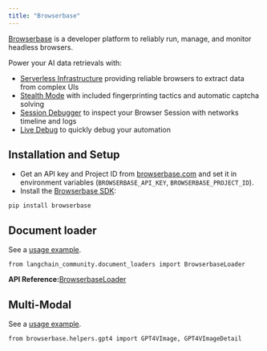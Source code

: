 ```yaml
---
title: "Browserbase"
---
```


[Browserbase](https://browserbase.com) is a developer platform to reliably run, manage, and monitor headless browsers.

Power your AI data retrievals with:

* [Serverless Infrastructure](https://docs.browserbase.com/under-the-hood) providing reliable browsers to extract data from complex UIs
* [Stealth Mode](https://docs.browserbase.com/features/stealth-mode) with included fingerprinting tactics and automatic captcha solving
* [Session Debugger](https://docs.browserbase.com/features/sessions) to inspect your Browser Session with networks timeline and logs
* [Live Debug](https://docs.browserbase.com/guides/session-debug-connection/browser-remote-control) to quickly debug your automation

## Installation and Setup

* Get an API key and Project ID from [browserbase.com](https://browserbase.com) and set it in environment variables (`BROWSERBASE_API_KEY`, `BROWSERBASE_PROJECT_ID`).
* Install the [Browserbase SDK](http://github.com/browserbase/python-sdk):

```
pip install browserbase
```

## Document loader

See a [usage example](/src/oss/integrations/document_loaders/browserbase).

```
from langchain_community.document_loaders import BrowserbaseLoader
```

**API Reference:**[BrowserbaseLoader](https://python.langchain.com/api_reference/community/document_loaders/langchain_community.document_loaders.browserbase.BrowserbaseLoader.html)

## Multi-Modal

See a [usage example](/src/oss/integrations/document_loaders/browserbase).

```
from browserbase.helpers.gpt4 import GPT4VImage, GPT4VImageDetail
```
